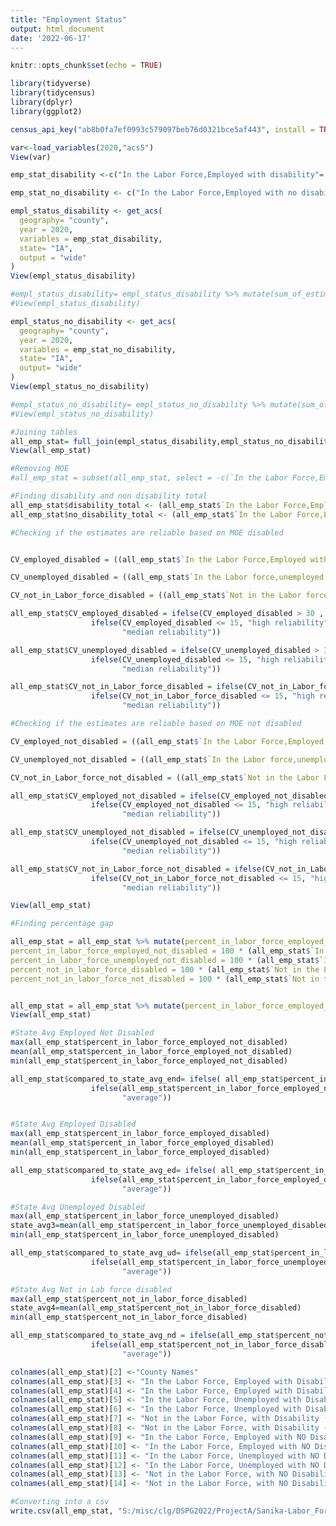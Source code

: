 ```yaml
---
title: "Employment Status"
output: html_document
date: '2022-06-17'
---
```


```r
knitr::opts_chunk$set(echo = TRUE)
```

```r
library(tidyverse)
library(tidycensus)
library(dplyr)
library(ggplot2)
```

```r
census_api_key("ab8b0fa7ef0993c579097beb76d0321bce5af443", install = TRUE)
```

```r
var<-load_variables(2020,"acs5")
View(var)
```

```r
emp_stat_disability <-c("In the Labor Force,Employed with disability"= "C18120_004", "In the Labor force,unemployed with a disability" = "C18120_007",  "Not in the Labor force, with a disability" = "C18120_010")

emp_stat_no_disability <- c("In the Labor Force,Employed with no disability"= "C18120_005", "In the Labor force,unemployed with no disability" = "C18120_008", "Not in the Labor Force, with no disability" = "C18120_011")
```

```r
empl_status_disability <- get_acs(
  geography= "county",
  year = 2020,
  variables = emp_stat_disability,
  state= "IA",
  output = "wide"
)
View(empl_status_disability)

#empl_status_disability= empl_status_disability %>% mutate(sum_of_estimates = sum (estimate),overall_perc= 100* (estimate/sum(estimate)) )
#View(empl_status_disability)

empl_status_no_disability <- get_acs(
  geography= "county",
  year = 2020,
  variables = emp_stat_no_disability,
  state= "IA",
  output= "wide"
)
View(empl_status_no_disability)

#empl_status_no_disability= empl_status_no_disability %>% mutate(sum_of_estimates= sum(estimate),overall_perc= 100* (estimate/sum(estimate))) 
#View(empl_status_no_disability)
```

```r
#Joining tables
all_emp_stat= full_join(empl_status_disability,empl_status_no_disability)
View(all_emp_stat)

```


```r
#Removing MOE
#all_emp_stat = subset(all_emp_stat, select = -c(`In the Labor Force,Employed with disabilityM`, `In the Labor force,unemployed with a disabilityM`, `Not in the Labor force, with a disabilityM`, `In the Labor Force,Employed with no disabilityM`, `In the Labor force,unemployed with no disabilityM`, `Not in the Labor Force, with no disabilityM`) )
```

```r
#Finding disability and non disability total
all_emp_stat$disability_total <- (all_emp_stat$`In the Labor Force,Employed with disabilityE`+ all_emp_stat$`Not in the Labor force, with a disabilityE`+ all_emp_stat$`In the Labor force,unemployed with a disabilityE`)
all_emp_stat$no_disability_total <- (all_emp_stat$`In the Labor Force,Employed with no disabilityE`+ all_emp_stat$`In the Labor force,unemployed with no disabilityE`+all_emp_stat$`Not in the Labor Force, with no disabilityE`)
```


```r
#Checking if the estimates are reliable based on MOE disabled


CV_employed_disabled = ((all_emp_stat$`In the Labor Force,Employed with disabilityM`/1.645)/all_emp_stat$`In the Labor Force,Employed with disabilityE`)*100

CV_unemployed_disabled = ((all_emp_stat$`In the Labor force,unemployed with a disabilityM`/1.645)/all_emp_stat$`Not in the Labor force, with a disabilityE`)*100

CV_not_in_Labor_force_disabled = ((all_emp_stat$`Not in the Labor force, with a disabilityM`/1.645)/all_emp_stat$`Not in the Labor force, with a disabilityE`)*100

all_emp_stat$CV_employed_disabled = ifelse(CV_employed_disabled > 30 , " low reliability",
                  ifelse(CV_employed_disabled <= 15, "high reliability",
                         "median reliability"))

all_emp_stat$CV_unemployed_disabled = ifelse(CV_unemployed_disabled > 30 , " low reliability",
                  ifelse(CV_unemployed_disabled <= 15, "high reliability",
                         "median reliability"))

all_emp_stat$CV_not_in_Labor_force_disabled = ifelse(CV_not_in_Labor_force_disabled > 30 , " low reliability",
                  ifelse(CV_not_in_Labor_force_disabled <= 15, "high reliability",
                         "median reliability"))

#Checking if the estimates are reliable based on MOE not disabled

CV_employed_not_disabled = ((all_emp_stat$`In the Labor Force,Employed with no disabilityM`/1.645)/all_emp_stat$`In the Labor Force,Employed with no disabilityE`)*100

CV_unemployed_not_disabled = ((all_emp_stat$`In the Labor force,unemployed with no disabilityM`/1.645)/all_emp_stat$`In the Labor force,unemployed with no disabilityE`)*100

CV_not_in_Labor_force_not_disabled = ((all_emp_stat$`Not in the Labor Force, with no disabilityM`/1.645)/all_emp_stat$`Not in the Labor Force, with no disabilityE`)*100

all_emp_stat$CV_employed_not_disabled = ifelse(CV_employed_not_disabled > 30 , " low reliability",
                  ifelse(CV_employed_not_disabled <= 15, "high reliability",
                         "median reliability"))

all_emp_stat$CV_unemployed_not_disabled = ifelse(CV_unemployed_not_disabled > 30 , " low reliability",
                  ifelse(CV_unemployed_not_disabled <= 15, "high reliability",
                         "median reliability"))

all_emp_stat$CV_not_in_Labor_force_not_disabled = ifelse(CV_not_in_Labor_force_not_disabled > 30 , " low reliability",
                  ifelse(CV_not_in_Labor_force_not_disabled <= 15, "high reliability",
                         "median reliability"))

View(all_emp_stat)
```

```r
#Finding percentage gap

all_emp_stat = all_emp_stat %>% mutate(percent_in_labor_force_employed_disabled = 100 * (all_emp_stat$`In the Labor Force,Employed with disabilityE`/all_emp_stat$disability_total),
percent_in_labor_force_employed_not_disabled = 100 * (all_emp_stat$`In the Labor Force,Employed with no disabilityE`/all_emp_stat$no_disability_total), percent_in_labor_force_unemployed_disabled = 100 * (all_emp_stat$`In the Labor force,unemployed with a disabilityE`/all_emp_stat$disability_total),
percent_in_labor_force_unemployed_not_disabled = 100 * (all_emp_stat$`In the Labor force,unemployed with no disabilityE`/all_emp_stat$no_disability_total), 
percent_not_in_labor_force_disabled = 100 * (all_emp_stat$`Not in the Labor force, with a disabilityE`/all_emp_stat$disability_total),
percent_not_in_labor_force_not_disabled = 100 * (all_emp_stat$`Not in the Labor Force, with no disabilityE`/all_emp_stat$no_disability_total))


all_emp_stat = all_emp_stat %>% mutate(percent_in_labor_force_employed_gap = percent_in_labor_force_employed_not_disabled - percent_in_labor_force_employed_disabled, percent_in_labor_force_unemployed_gap = percent_in_labor_force_unemployed_not_disabled - percent_in_labor_force_unemployed_disabled , percent_not_in_labor_force_gap =    percent_not_in_labor_force_not_disabled - percent_not_in_labor_force_disabled )
View(all_emp_stat)
```

```r
#State Avg Employed Not Disabled
max(all_emp_stat$percent_in_labor_force_employed_not_disabled)
mean(all_emp_stat$percent_in_labor_force_employed_not_disabled)
min(all_emp_stat$percent_in_labor_force_employed_not_disabled)

all_emp_stat$compared_to_state_avg_end= ifelse( all_emp_stat$percent_in_labor_force_employed_not_disabled > state_avg , "above average",
                  ifelse(all_emp_stat$percent_in_labor_force_employed_not_disabled < state_avg, "below average",
                         "average"))


#State Avg Employed Disabled
max(all_emp_stat$percent_in_labor_force_employed_disabled)
mean(all_emp_stat$percent_in_labor_force_employed_disabled)
min(all_emp_stat$percent_in_labor_force_employed_disabled)

all_emp_stat$compared_to_state_avg_ed= ifelse( all_emp_stat$percent_in_labor_force_employed_disabled > state_avg2 , "above average",
                  ifelse(all_emp_stat$percent_in_labor_force_employed_disabled < state_avg2, "below average",
                         "average"))

#State Avg Unemployed Disabled
max(all_emp_stat$percent_in_labor_force_unemployed_disabled)
state_avg3=mean(all_emp_stat$percent_in_labor_force_unemployed_disabled)
min(all_emp_stat$percent_in_labor_force_unemployed_disabled)

all_emp_stat$compared_to_state_avg_ud= ifelse(all_emp_stat$percent_in_labor_force_unemployed_disabled > state_avg3 , "above average",
                  ifelse(all_emp_stat$percent_in_labor_force_unemployed_disabled < state_avg3, "below average",
                         "average"))

#State Avg Not in Lab force disabled
max(all_emp_stat$percent_not_in_labor_force_disabled)
state_avg4=mean(all_emp_stat$percent_not_in_labor_force_disabled)
min(all_emp_stat$percent_not_in_labor_force_disabled)

all_emp_stat$compared_to_state_avg_nd = ifelse(all_emp_stat$percent_not_in_labor_force_disabled > state_avg4 , "above average",
                  ifelse(all_emp_stat$percent_not_in_labor_force_disabled < state_avg4, "below average",
                         "average"))

```



```r
colnames(all_emp_stat)[2] <-"County Names"
colnames(all_emp_stat)[3] <- "In the Labor Force, Employed with Disability (Estimate)"
colnames(all_emp_stat)[4] <- "In the Labor Force, Employed with Disability (MOE)"
colnames(all_emp_stat)[5] <- "In the Labor Force, Unemployed with Disability (Estimate)"
colnames(all_emp_stat)[6] <- "In the Labor Force, Unemployed with Disability (MOE)"
colnames(all_emp_stat)[7] <- "Not in the Labor Force, with Disability (Estimate)"
colnames(all_emp_stat)[8] <- "Not in the Labor Force, with Disability (MOE)"
colnames(all_emp_stat)[9] <- "In the Labor Force, Employed with NO Disability (Estimate)"
colnames(all_emp_stat)[10] <- "In the Labor Force, Employed with NO Disability (MOE)"
colnames(all_emp_stat)[11] <- "In the Labor Force, Unemployed with NO Disability (Estimate)"
colnames(all_emp_stat)[12] <- "In the Labor Force, Unemployed with NO Disability (MOE)"
colnames(all_emp_stat)[13] <- "Not in the Labor Force, with NO Disability (Estimate)"
colnames(all_emp_stat)[14] <- "Not in the Labor Force, with NO Disability (MOE)"
```

```r
#Converting into a csv 
write.csv(all_emp_stat, "S:/misc/clg/DSPG2022/ProjectA/Sanika-Labor_Force_gaps_county-level.csv", row.names = FALSE)
```
